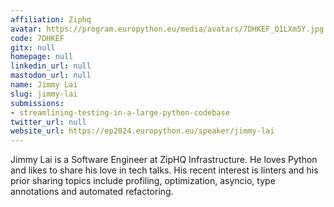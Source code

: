 ```yaml
---
affiliation: Ziphq
avatar: https://program.europython.eu/media/avatars/7DHKEF_Q1LXm5Y.jpg
code: 7DHKEF
gitx: null
homepage: null
linkedin_url: null
mastodon_url: null
name: Jimmy Lai
slug: jimmy-lai
submissions:
- streamlining-testing-in-a-large-python-codebase
twitter_url: null
website_url: https://ep2024.europython.eu/speaker/jimmy-lai
---
```


Jimmy Lai is a Software Engineer at ZipHQ Infrastructure. He loves Python and likes to share his love in tech talks. His recent interest is linters and his prior sharing topics include profiling, optimization, asyncio, type annotations and automated refactoring.
